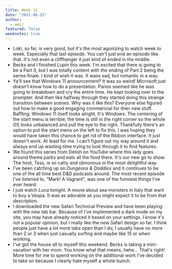 ```yaml
---
title: Week 11
date: "2021-06-25"
author:
  - amir
featured: false
weeknotes: true
---
```


- *Loki*, so far, is very good, but it's the most agonizing to watch week to week. Especially that last episode. You can't just end an episode like that. It's not even a cliffhanger it just kind of ended in the middle.
- Becks and I finished *Lupin* this week. I'm excited that there is going to be a Part 3, but I was totally content with the ending of Part 2 being the series finale. I kind of wish it was. It wass sad, but romantic in a way.
- Ya'll see that Windows 11 announcement? It was so weird! Microsoft just doesn't know how to do a presentation. Panos seemed like he was going to breakdown and cry the entire time. He kept looking over to the prompter. And then like halfway through they started doing this strange transition between scenes. Why was it like this? Everyone else figured out how to make a good engaging commericial for thier new stuff. Baffling. Windows 11 itself looks alright. It's Windows. The centering of the start menu is terrible; the time is still in the right corner so the whole OS looks unbalanced and pull the eye to the right. Thankfully there's an option to put the start menu on the left to fix this. I was hoping they would have taken this chance to get rid of the Ribbon interface. It just doesn't work. At least for me. I can't figure out my way around it and always end up wasting time trying to look through it to find features.
- We found this series from Delish on YouTube where this lady goes around theme parks and eats all the food there. It's our new go to show. The host, Tess, is so catty and obnoxious in the most delightful way.
- I've been catching up on *Dungeons & Daddies* and it continues to be one of the all time best D&D podcasts around. The most recent episode I've listened to, "Mark! A Vagrant", was one of the funniest things I've ever heard.
- I just watch *Luca* tonight. A movie about sea monsters in Italy that want to buy a Vespa. It was as adorable as you might expect it to be from that description.
- I downloaded the new Safari Technical Preview and have been playing with the new tab bar. Because of I've implemented a dark mode on my site, you may have already noticed it based on your settings. I know it's not a popular opinion, but I really like the new Safari design so far. I think people just have a lot more tabs open than I do; I usually have no more than 2 or 3 when just casually surfing and maybe like 15 or when working.
- I've got the house all to myself this weekend. Becks is taking a mini-vacation with her mom. You know what that means, hehe... That's right! More time for me to spend working on the additional work I've decided to take on because I clearly hate myself a whole bunch.
